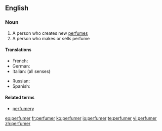 ==English==

===Noun===
{{en-noun}}

# A person who creates new [[perfume]]s
# A person who makes or sells perfume

====Translations====
{{trans-top}}
* French: {{t+|fr|parfumeur|m}}
* German: {{t|de|Parfümeur|m}}
* Italian: {{t-|it|profumiere|m}} (all senses)
{{trans-mid}}
* Russian: {{t|ru|парфюмер|m|tr=parfjuméri|sc=Cyrl}}
* Spanish: {{t|es|perfumista|m}}
{{trans-bottom}}

====Related terms====
* [[perfumery]]

[[eo:perfumer]]
[[fr:perfumer]]
[[ko:perfumer]]
[[io:perfumer]]
[[te:perfumer]]
[[vi:perfumer]]
[[zh:perfumer]]
